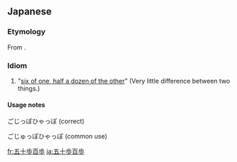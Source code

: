 ==Japanese==
{{ja-kanjitab}}

===Etymology===
From {{etyl|zh|ja}} {{zh-l|五十步笑百步}}.

===Idiom===
{{ja-pos|idiom|ごじっぽ ひゃっぽ}}

# "[[six of one, half a dozen of the other]]" (Very little difference between two things.)

====Usage notes====
ごじっぽひゃっぽ
(correct)

ごじゅっぽひゃっぽ
(common use)

[[fr:五十歩百歩]]
[[ja:五十歩百歩]]